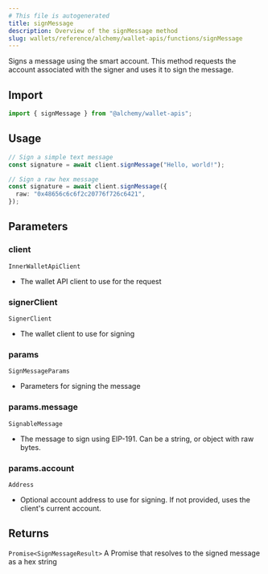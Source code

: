```yaml
---
# This file is autogenerated
title: signMessage
description: Overview of the signMessage method
slug: wallets/reference/alchemy/wallet-apis/functions/signMessage
---
```


Signs a message using the smart account.
This method requests the account associated with the signer and uses it to sign the message.

## Import

```ts
import { signMessage } from "@alchemy/wallet-apis";
```

## Usage

```ts
// Sign a simple text message
const signature = await client.signMessage("Hello, world!");

// Sign a raw hex message
const signature = await client.signMessage({
  raw: "0x48656c6c6f2c20776f726c6421",
});
```

## Parameters

### client

`InnerWalletApiClient`

- The wallet API client to use for the request

### signerClient

`SignerClient`

- The wallet client to use for signing

### params

`SignMessageParams`

- Parameters for signing the message

### params.message

`SignableMessage`

- The message to sign using EIP-191. Can be a string, or object with raw bytes.

### params.account

`Address`

- Optional account address to use for signing. If not provided, uses the client's current account.

## Returns

`Promise<SignMessageResult>`
A Promise that resolves to the signed message as a hex string
